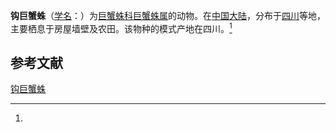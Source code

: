 {{Speciesbox
| name = 钩巨蟹蛛
| status = 
| status_system = 
| image = 
| genus = Heteropoda
| species = hamata
| authority = (Fox, 1937)<ref name='id14451'>{{cite web| url =http://www.bioinfo.cn/db05/BjdwSpecies.php?action=view&id=14451| title =钩巨蟹蛛| work =《中国动物物种编目数据库》| publisher =中国科学院微生物研究所| author =中国科学院动物研究所| accessdate =2009-04-28| deadurl =yes| archiveurl =https://web.archive.org/web/20160305104644/http://www.bioinfo.cn/db05/BjdwSpecies.php?action=view&id=14451| archivedate =2016-03-05}}</ref>
}}

'''钩巨蟹蛛'''（[[学名|学名]]：{{lang|la|''Heteropoda hamata''}}）为[[巨蟹蛛科|巨蟹蛛科]][[巨蟹蛛属|巨蟹蛛属]]的动物。在[[中国大陆|中国大陆]]，分布于[[四川|四川]]等地，主要栖息于房屋墙壁及农田。该物种的模式产地在四川。<ref name='id14451'/>

== 参考文献 ==
{{reflist}}

{{Wikispecies|Heteropoda hamata}}

[[Category:巨蟹蛛属|钩巨蟹蛛]]


{{蜘蛛小作品}}